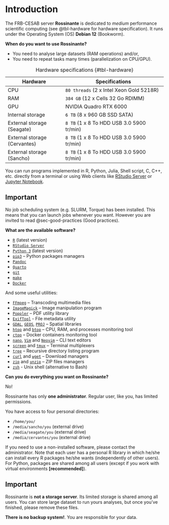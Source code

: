 # Introduction


The FRB-CESAB server **Rossinante** is dedicated to *medium* performance 
scientific computing (see @tbl-hardware for hardware specification). 
It runs under the Operating System (OS) **Debian 12** (Bookworm).


**When do you want to use Rossinante?**

- You need to analyse large datasets (RAM operations) and/or,
- You need to repeat tasks many times (parallelization on CPU/GPU).


| **Hardware**                 | **Specifications**                                 |
|------------------------------|----------------------------------------------------|
| CPU                          | `80 threads` (2 x Intel Xeon Gold 5218R)           |
| RAM                          | `384 GB` (12 x Cells 32 Go RDIMM)                  |
| GPU                          | NVIDIA Quadro RTX 6000                             |
| Internal storage             | `6 TB` (8 x 960 GB SSD SATA)                       |
| External storage (Seagate)   | `8 TB` (1 x 8 To HDD USB 3.0 5900 tr/min)          |
| External storage (Cervantes) | `8 TB` (1 x 8 To HDD USB 3.0 5900 tr/min)          |
| External storage (Sancho)    | `8 TB` (1 x 8 To HDD USB 3.0 5900 tr/min)          |


: Hardware specifications {#tbl-hardware}


You can run programs implemented in R, Python, Julia, Shell script, C, C++, etc. 
directly from a terminal or using Web clients like [RStudio Server](https://support.posit.co/hc/en-us/articles/200552306-Getting-Started) or 
[Jupyter Notebook](https://jupyter.org/).


::: {.callout-important}
## Important

No job scheduling system (e.g. SLURM, Torque) has been installed. This means 
that you can launch jobs whenever you want. However you are invited to read 
@sec-good-practices (Good practices).
:::



**What are the available software?**

- [`R`](https://cran.r-project.org/) (latest version)
- [`RStudio Server`](https://www.rstudio.com/products/rstudio/download-server/)
- [`Python 3`](https://www.python.org/) (latest version)
- [`pip3`](https://pip.pypa.io/) -- Python packages managers
- [`Pandoc`](https://pandoc.org/)
- [`Quarto`](https://quarto.org/)
- [`git`](https://git-scm.com/)
- [`make`](https://www.gnu.org/software/make/)
- [`Docker`](https://www.docker.com/)


And some useful utilities:

- [`FFmpeg`](https://ffmpeg.org/) -- Transcoding multimedia files
- [`ImageMagick`](https://imagemagick.org) -- Image manipulation program
- [`Poppler`](https://poppler.freedesktop.org/) -- PDF utility library
- [`ExifTool`](https://exiftool.org/) - File metadata utility
- [`GDAL`](https://gdal.org/), [`GEOS`](https://trac.osgeo.org/geos), [`PROJ`](https://proj.org/) -- Spatial libraries
- [`htop`](https://htop.dev/) and [`btop`](https://github.com/aristocratos/btop) -- CPU, RAM, and processes monitoring tool
- [`ctop`](https://github.com/bcicen/ctop) -- Docker containers monitoring tool
- [`nano`](https://www.nano-editor.org/), [`Vim`](https://www.vim.org/) and [`Neovim`](https://neovim.io/) -- CLI text editors
- [`screen`](https://www.gnu.org/software/screen/) and [`tmux`](https://github.com/tmux/tmux/wiki) -- Terminal multiplexers
- [`tree`](http://mama.indstate.edu/users/ice/tree/) -- Recursive directory listing program
- [`curl`](https://curl.se/) and [`wget`](https://www.gnu.org/software/wget/manual/wget.html) -- Download managers
- [`zip`](https://linuxize.com/post/how-to-zip-files-and-directories-in-linux/) and [`unzip`](https://linuxize.com/post/how-to-unzip-files-in-linux/) -- ZIP files managers
- [`zsh`](https://www.zsh.org/) - Unix shell (alternative to Bash)

**Can you do everything you want on Rossinante?**

No!

Rossinante has only **one administrator**. Regular user,
like you, has limited permissions.

You have access to four personal directories:

- `/home/you/`
- `/media/sancho/you` (external drive)
- `/media/seagate/you` (external drive)
- `/media/cervantes/you` (external drive)


If you need to use a non-installed software, please contact the administrator.
Note that each user has a personal R library in which he/she can install every
R packages he/she wants (independently of other users). For Python, packages are
shared among all users (except if you work with virtual environments **[recommended]**).


::: {.callout-important}
## Important

Rossinante is **not a storage server**. Its limited storage is shared
among all users. You can store large dataset to run yours
analyses, but once you've finished, please remove these files.

**There is no backup system!**. You are responsible for your data.
:::
